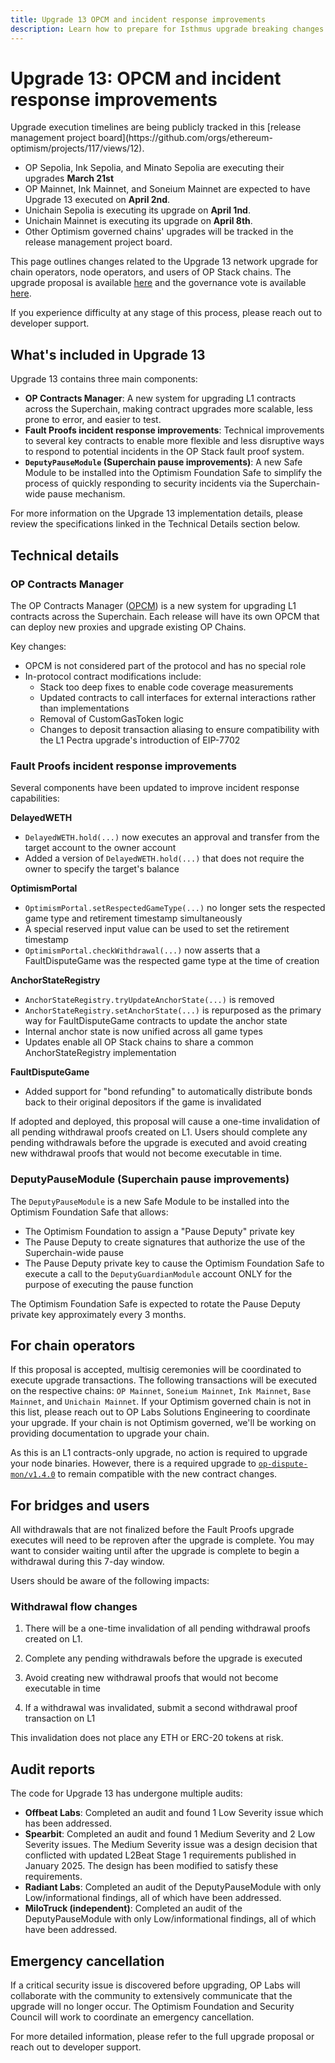 ```yaml
---
title: Upgrade 13 OPCM and incident response improvements
description: Learn how to prepare for Isthmus upgrade breaking changes.
---
```




# Upgrade 13: OPCM and incident response improvements

<Info>
  Upgrade execution timelines are being publicly tracked in this [release management project board](https://github.com/orgs/ethereum-optimism/projects/117/views/12). 
  
  *   OP Sepolia, Ink Sepolia, and Minato Sepolia are executing their upgrades **March 21st**
  *   OP Mainnet, Ink Mainnet, and Soneium Mainnet are expected to have Upgrade 13 executed on **April 2nd**. 
  *   Unichain Sepolia is executing its upgrade on **April 1nd**.
  *   Unichain Mainnet is executing its upgrade on **April 8th**.
  *   Other Optimism governed chains' upgrades will be tracked in the release management project board.
</Info>

This page outlines changes related to the Upgrade 13 network upgrade for chain operators, node operators, and users of OP Stack chains. The upgrade proposal is available [here](https://gov.optimism.io/t/upgrade-proposal-13-opcm-and-incident-response-improvements/9739) and the governance vote is available [here](https://vote.optimism.io/proposals/84511922734478887667300419900648701566511387783615524992018614345859900443455).

If you experience difficulty at any stage of this process, please reach out to developer support.

## What's included in Upgrade 13

Upgrade 13 contains three main components:

*   **OP Contracts Manager**: A new system for upgrading L1 contracts across the Superchain, making contract upgrades more scalable, less prone to error, and easier to test.
*   **Fault Proofs incident response improvements**: Technical improvements to several key contracts to enable more flexible and less disruptive ways to respond to potential incidents in the OP Stack fault proof system.
*   **`DeputyPauseModule` (Superchain pause improvements)**: A new Safe Module to be installed into the Optimism Foundation Safe to simplify the process of quickly responding to security incidents via the Superchain-wide pause mechanism.

For more information on the Upgrade 13 implementation details, please review the specifications linked in the Technical Details section below.

## Technical details

### OP Contracts Manager

The OP Contracts Manager ([OPCM](/stack/opcm)) is a new system for upgrading L1 contracts across the Superchain. Each release will have its own OPCM that can deploy new proxies and upgrade existing OP Chains.

Key changes:

*   OPCM is not considered part of the protocol and has no special role
*   In-protocol contract modifications include:
    *   Stack too deep fixes to enable code coverage measurements
    *   Updated contracts to call interfaces for external interactions rather than implementations
    *   Removal of CustomGasToken logic
    *   Changes to deposit transaction aliasing to ensure compatibility with the L1 Pectra upgrade's introduction of EIP-7702

### Fault Proofs incident response improvements

Several components have been updated to improve incident response capabilities:

**DelayedWETH**

*   `DelayedWETH.hold(...)` now executes an approval and transfer from the target account to the owner account
*   Added a version of `DelayedWETH.hold(...)` that does not require the owner to specify the target's balance

**OptimismPortal**

*   `OptimismPortal.setRespectedGameType(...)` no longer sets the respected game type and retirement timestamp simultaneously
*   A special reserved input value can be used to set the retirement timestamp
*   `OptimismPortal.checkWithdrawal(...)` now asserts that a FaultDisputeGame was the respected game type at the time of creation

**AnchorStateRegistry**

*   `AnchorStateRegistry.tryUpdateAnchorState(...)` is removed
*   `AnchorStateRegistry.setAnchorState(...)` is repurposed as the primary way for FaultDisputeGame contracts to update the anchor state
*   Internal anchor state is now unified across all game types
*   Updates enable all OP Stack chains to share a common AnchorStateRegistry implementation

**FaultDisputeGame**

*   Added support for "bond refunding" to automatically distribute bonds back to their original depositors if the game is invalidated

<Info>
  If adopted and deployed, this proposal will cause a one-time invalidation of all pending withdrawal proofs created on L1. Users should complete any pending withdrawals before the upgrade is executed and avoid creating new withdrawal proofs that would not become executable in time.
</Info>

### DeputyPauseModule (Superchain pause improvements)

The `DeputyPauseModule` is a new Safe Module to be installed into the Optimism Foundation Safe that allows:

*   The Optimism Foundation to assign a "Pause Deputy" private key
*   The Pause Deputy to create signatures that authorize the use of the Superchain-wide pause
*   The Pause Deputy private key to cause the Optimism Foundation Safe to execute a call to the `DeputyGuardianModule` account ONLY for the purpose of executing the pause function

The Optimism Foundation Safe is expected to rotate the Pause Deputy private key approximately every 3 months.

## For chain operators

If this proposal is accepted, multisig ceremonies will be coordinated to execute upgrade transactions. The following transactions will be executed on the respective chains: `OP Mainnet`, `Soneium Mainnet`, `Ink Mainnet`, `Base Mainnet`, and `Unichain Mainnet`. If your Optimism governed chain is not in this list, please reach out to OP Labs Solutions Engineering to coordinate your upgrade. If your chain is not Optimism governed, we'll be working on providing documentation to upgrade your chain.

As this is an L1 contracts-only upgrade, no action is required to upgrade your node binaries. However, there is a required upgrade to [`op-dispute-mon/v1.4.0`](https://github.com/ethereum-optimism/optimism/releases/tag/op-dispute-mon%2Fv1.4.0) to remain compatible with the new contract changes.

## For bridges and users

<Info>
  All withdrawals that are not finalized before the Fault Proofs upgrade executes will need to be reproven after the upgrade is complete. You may want to consider waiting until after the upgrade is complete to begin a withdrawal during this 7-day window.
</Info>

Users should be aware of the following impacts:

### Withdrawal flow changes

1.  There will be a one-time invalidation of all pending withdrawal proofs created on L1.

2.  Complete any pending withdrawals before the upgrade is executed

3.  Avoid creating new withdrawal proofs that would not become executable in time

4.  If a withdrawal was invalidated, submit a second withdrawal proof transaction on L1

This invalidation does not place any ETH or ERC-20 tokens at risk.

## Audit reports

The code for Upgrade 13 has undergone multiple audits:

*   **Offbeat Labs**: Completed an audit and found 1 Low Severity issue which has been addressed.
*   **Spearbit**: Completed an audit and found 1 Medium Severity and 2 Low Severity issues. The Medium Severity issue was a design decision that conflicted with updated L2Beat Stage 1 requirements published in January 2025. The design has been modified to satisfy these requirements.
*   **Radiant Labs**: Completed an audit of the DeputyPauseModule with only Low/informational findings, all of which have been addressed.
*   **MiloTruck (independent)**: Completed an audit of the DeputyPauseModule with only Low/informational findings, all of which have been addressed.

## Emergency cancellation

If a critical security issue is discovered before upgrading, OP Labs will collaborate with the community to extensively communicate that the upgrade will no longer occur. The Optimism Foundation and Security Council will work to coordinate an emergency cancellation.

For more detailed information, please refer to the full upgrade proposal or reach out to developer support.

